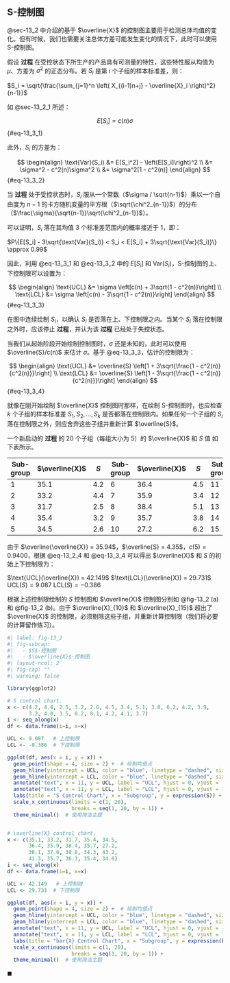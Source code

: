 ## $\text{S}$-控制图
@sec-13_2 中介绍的基于 $\overline{X}$ 的控制图主要用于检测总体均值的变化。但有时候，我们也需要关注总体方差可能发生变化的情况下，此时可以使用 $\text{S}$-控制图。

假设 **过程** 在受控状态下所生产的产品具有可测量的特性，这些特性服从均值为 $\mu$、方差为 $\sigma^2$ 的正态分布。若 $S_i$ 是第 $i$ 个子组的样本标准差，则：

$S_i = \sqrt{\frac{\sum_{j=1}^n \left( X_{(i-1)n+j} - \overline{X}_i \right)^2}{n-1}}$

如 @sec-13_2_1 所述：

$$
E[S_i] = c(n)\sigma
$$ {#eq-13_3_1}

此外，$S_i$ 的方差为：

$$
\begin{align}
\text{Var}(S_i) &= E[S_i^2] - \left(E[S_i]\right)^2 \\
&= \sigma^2 - c^2(n)\sigma^2 \\
&= \sigma^2[1 - c^2(n)]
\end{align}
$$ {#eq-13_3_2}

当 **过程** 处于受控状态时，$S_i$ 服从一个常数（$\sigma / \sqrt{n-1}$）乘以一个自由度为 $n-1$ 的卡方随机变量的平方根（$\sqrt{\chi^2_{n-1}}$）的分布（$\frac{\sigma}{\sqrt{n-1}}\sqrt{\chi^2_{n-1}}$）。

可以证明，$S_i$ 落在其均值 3 个标准差范围内的概率接近于 1，即：

$P\{E[S_i] - 3\sqrt{\text{Var}(S_i)} < S_i < E[S_i] + 3\sqrt{\text{Var}(S_i)}\} \approx 0.99$


因此，利用 @eq-13_3_1 和 @eq-13_3_2 中的 $E[S_i]$ 和 $\text{Var}(S_i)$，$\text{S}$-控制图的上、下控制限可以设置为：

$$
\begin{align}
\text{UCL} &= \sigma \left[c(n) + 3\sqrt{1 - c^2(n)}\right] \\
\text{LCL} &= \sigma \left[c(n) - 3\sqrt{1 - c^2(n)}\right]
\end{align}
$$ {#eq-13_3_3}

在图中连续绘制 $S_i$，以确认 $S_i$ 是否落在上、下控制限之内。当某个 $S_i$ 落在控制限之外时，应该停止 **过程**，并认为该 **过程** 已经处于失控状态。

当我们从起始阶段开始绘制控制图时，$\sigma$ 还是未知的，此时可以使用 $\overline{S}/c(n)$ 来估计 $\sigma$。基于 @eq-13_3_3，估计的控制限为：

$$
\begin{align}
\text{UCL} &= \overline{S} \left[1 + 3\sqrt{\frac{1 - c^2(n)}{c^2(n)}}\right] \\
\text{LCL} &= \overline{S} \left[1 - 3\sqrt{\frac{1 - c^2(n)}{c^2(n)}}\right]
\end{align}
$$ {#eq-13_3_4}

就像在刚开始绘制 $\overline{X}$ 控制图时那样，在绘制 $\text{S}$-控制图时，也应检查 $k$ 个子组的样本标准差 $S_1, S_2, \dots, S_k$ 是否都落在控制限内。如果任何一个子组的 $S_i$ 落在控制限之外，则应舍弃这些子组并重新计算 $\overline{S}$。

::: {#exm-13_3_a}
一个新启动的 **过程** 的 20 个子组（每组大小为 5）的 $\overline{X}$ 和 $S$ 值 如下表所示。

| Sub-group | $\overline{X}$ | $S$ | Sub-group | $\overline{X}$ | $S$ | Sub-group | $\overline{X}$ | $S$ | Sub-group | $\overline{X}$ | $S$ |
|-----------|-------------------|---------|-----------|-------------------|---------|-----------|-------------------|---------|-----------|-------------------|---------|
| 1         | 35.1             | 4.2     | 6         | 36.4             | 4.5     | 11        | 38.1             | 4.2     | 16        | 41.3             | 8.2     |
| 2         | 33.2             | 4.4     | 7         | 35.9             | 3.4     | 12        | 37.6             | 3.9     | 17        | 35.7             | 8.1     |
| 3         | 31.7             | 2.5     | 8         | 38.4             | 5.1     | 13        | 38.8             | 3.2     | 18        | 36.3             | 4.2     |
| 4         | 35.4             | 3.2     | 9         | 35.7             | 3.8     | 14        | 34.3             | 4.0     | 19        | 35.4             | 4.1     |
| 5         | 34.5             | 2.6     | 10        | 27.2             | 6.2     | 15        | 43.2             | 3.5     | 20        | 34.6             | 3.7     |

由于 $\overline{\overline{X}} = 35.94$，$\overline{S} = 4.35$，$c(5) = 0.9400$，根据 @eq-13_2_4 和 @eq-13_3_4 可以得出 $\overline{X}$ 和 $S$ 的初始上下控制限为：

$\text{UCL}(\overline{X}) = 42.149$
$\text{LCL}(\overline{X}) = 29.731$
$\text{UCL}(S) = 9.087$
$\text{LCL}(S) = -0.386$

根据上述控制限绘制的 $S$ 控制图和 $\overline{X}$ 控制图分别如 @fig-13_2 (a) 和 @fig-13_2 (b)。由于 $\overline{X}_{10}$ 和 $\overline{X}_{15}$ 超出了 $\overline{X}$ 的控制限，必须剔除这些子组，并重新计算控制限（我们将必要的计算留作练习）。

```r
#| label: fig-13_2
#| fig-subcap:
#|   - $S$-控制图
#|   - $\overline{X}$-控制图
#| layout-ncol: 2
#| fig-cap: ""
#| warning: false

library(ggplot2)

# S control chart.
x <- c(4.2, 4.4, 2.5, 3.2, 2.6, 4.5, 3.4, 5.1, 3.8, 6.2, 4.2, 3.9, 
       3.2, 4.0, 3.5, 8.2, 8.1, 4.2, 4.1, 3.7)
i <- seq_along(x)
df <- data.frame(i=i, x=x)

UCL <- 9.087   # 上控制限
LCL <- -0.386  # 下控制限

ggplot(df, aes(x = i, y = x)) +
  geom_point(shape = 4, size = 2) +  # 绘制均值点
  geom_hline(yintercept = UCL, color = "blue", linetype = "dashed", size = 1) +  # 上控制限
  geom_hline(yintercept = LCL, color = "blue", linetype = "dashed", size = 1) +  # 下控制限
  annotate("text", x = 11, y = UCL, label = "UCL", hjust = 0, vjust = -0.5, color = "blue") +  # 标注UCL
  annotate("text", x = 11, y = LCL, label = "LCL", hjust = 0, vjust = 1.5, color = "blue") +  # 标注LCL
  labs(title = "S Control Chart", x = "Subgroup", y = expression(S)) +  # 添加标题和轴标签
  scale_x_continuous(limits = c(1, 20),
                     breaks = seq(1, 20, by = 1)) + 
  theme_minimal()  # 使用简洁主题


# \overline{X} control chart.
x <- c(35.1, 33.2, 31.7, 35.4, 34.5, 
       36.4, 35.9, 38.4, 35.7, 27.2, 
       38.1, 37.6, 38.8, 34.3, 43.2, 
       41.3, 35.7, 36.3, 35.4, 34.6)
i <- seq_along(x)
df <- data.frame(i=i, x=x)

UCL <- 42.149   # 上控制限
LCL <- 29.731  # 下控制限

ggplot(df, aes(x = i, y = x)) +
  geom_point(shape = 4, size = 2) +  # 绘制均值点
  geom_hline(yintercept = UCL, color = "blue", linetype = "dashed", size = 1) +  # 上控制限
  geom_hline(yintercept = LCL, color = "blue", linetype = "dashed", size = 1) +  # 下控制限
  annotate("text", x = 11, y = UCL, label = "UCL", hjust = 0, vjust = -0.5, color = "blue") +  # 标注UCL
  annotate("text", x = 11, y = LCL, label = "LCL", hjust = 0, vjust = 1.5, color = "blue") +  # 标注LCL
  labs(title = "bar{X} Control Chart", x = "Subgroup", y = expression(bar(X))) +  # 添加标题和轴标签
  scale_x_continuous(limits = c(1, 20),
                     breaks = seq(1, 20, by = 1)) + 
  theme_minimal()  # 使用简洁主题
```

$\blacksquare$
:::